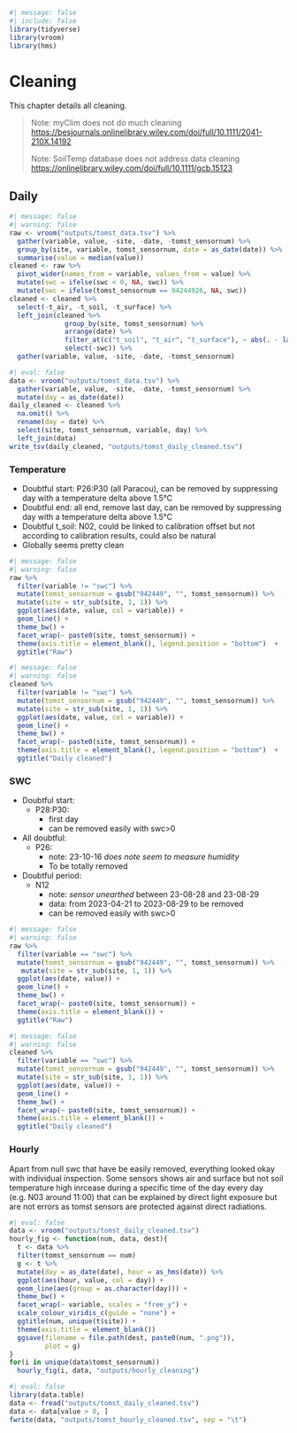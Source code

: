 ```r
#| message: false
#| include: false
library(tidyverse)
library(vroom)
library(hms)
```

# Cleaning {.unnumbered}

This chapter details all cleaning.

> Note: myClim does not do much cleaning <https://besjournals.onlinelibrary.wiley.com/doi/full/10.1111/2041-210X.14192>
>
> Note: SoilTemp database does not address data cleaning <https://onlinelibrary.wiley.com/doi/full/10.1111/gcb.15123>

## Daily

```r
#| message: false
#| warning: false
raw <- vroom("outputs/tomst_data.tsv") %>% 
  gather(variable, value, -site, -date, -tomst_sensornum) %>% 
  group_by(site, variable, tomst_sensornum, date = as_date(date)) %>% 
  summarise(value = median(value))
cleaned <- raw %>% 
  pivot_wider(names_from = variable, values_from = value) %>% 
  mutate(swc = ifelse(swc < 0, NA, swc)) %>% 
  mutate(swc = ifelse(tomst_sensornum == 94244926, NA, swc))
cleaned <- cleaned %>% 
  select(-t_air, -t_soil, -t_surface) %>% 
  left_join(cleaned %>% 
              group_by(site, tomst_sensornum) %>% 
              arrange(date) %>% 
              filter_at(c("t_soil", "t_air", "t_surface"), ~ abs(. - lag(.)) < 1.5) %>% 
              select(-swc)) %>% 
  gather(variable, value, -site, -date, -tomst_sensornum)
```

```r
#| eval: false
data <- vroom("outputs/tomst_data.tsv") %>% 
  gather(variable, value, -site, -date, -tomst_sensornum) %>% 
  mutate(day = as_date(date))
daily_cleaned <- cleaned %>% 
  na.omit() %>% 
  rename(day = date) %>% 
  select(site, tomst_sensornum, variable, day) %>% 
  left_join(data)
write_tsv(daily_cleaned, "outputs/tomst_daily_cleaned.tsv")
```

### Temperature

-   Doubtful start: P26:P30 (all Paracou), can be removed by suppressing day with a temperature delta above 1.5°C
-   Doubtful end: all end, remove last day, can be removed by suppressing day with a temperature delta above 1.5°C
-   Doubtful t_soil: N02, could be linked to calibration offset but not according to calibration results, could also be natural
-   Globally seems pretty clean

```r
#| message: false
#| warning: false
raw %>% 
  filter(variable != "swc") %>% 
  mutate(tomst_sensornum = gsub("942449", "", tomst_sensornum)) %>% 
  mutate(site = str_sub(site, 1, 1)) %>% 
  ggplot(aes(date, value, col = variable)) +
  geom_line() +
  theme_bw() +
  facet_wrap(~ paste0(site, tomst_sensornum)) +
  theme(axis.title = element_blank(), legend.position = "bottom")  +
  ggtitle("Raw")
```

```r
#| message: false
#| warning: false
cleaned %>% 
  filter(variable != "swc") %>% 
  mutate(tomst_sensornum = gsub("942449", "", tomst_sensornum)) %>% 
  mutate(site = str_sub(site, 1, 1)) %>% 
  ggplot(aes(date, value, col = variable)) +
  geom_line() +
  theme_bw() +
  facet_wrap(~ paste0(site, tomst_sensornum)) +
  theme(axis.title = element_blank(), legend.position = "bottom")  +
  ggtitle("Daily cleaned")
```

### SWC

-   Doubtful start:
    -   P28:P30:
        -   first day
        -   can be removed easily with swc\>0
-   All doubtful:
    -   P26:
        -   note: 23-10-16 *does note seem to measure humidity*
        -   To be totally removed
-   Doubtful period:
    -   N12
        -   note: *sensor unearthed* between 23-08-28 and 23-08-29
        -   data: from 2023-04-21 to 2023-08-29 to be removed
        -   can be removed easily with swc\>0

```r
#| message: false
#| warning: false
raw %>% 
  filter(variable == "swc") %>% 
  mutate(tomst_sensornum = gsub("942449", "", tomst_sensornum)) %>% 
   mutate(site = str_sub(site, 1, 1)) %>% 
  ggplot(aes(date, value)) +
  geom_line() +
  theme_bw() +
  facet_wrap(~ paste0(site, tomst_sensornum)) +
  theme(axis.title = element_blank()) +
  ggtitle("Raw")
```

```r
#| message: false
#| warning: false
cleaned %>% 
  filter(variable == "swc") %>% 
  mutate(tomst_sensornum = gsub("942449", "", tomst_sensornum)) %>% 
  mutate(site = str_sub(site, 1, 1)) %>% 
  ggplot(aes(date, value)) +
  geom_line() +
  theme_bw() +
  facet_wrap(~ paste0(site, tomst_sensornum)) +
  theme(axis.title = element_blank()) +
  ggtitle("Daily cleaned")
```

### Hourly

Apart from null swc that have be easily removed, everything looked okay with individual inspection. Some sensors shows air and surface but not soil temperature high inrcease during a specific time of the day every day (e.g. N03 around 11:00) that can be explained by direct light exposure but are not errors as tomst sensors are protected against direct radiations.

```r
#| eval: false
data <- vroom("outputs/tomst_daily_cleaned.tsv")
hourly_fig <- function(num, data, dest){
  t <- data %>% 
  filter(tomst_sensornum == num)
  g <- t %>% 
  mutate(day = as_date(date), hour = as_hms(date)) %>% 
  ggplot(aes(hour, value, col = day)) +
  geom_line(aes(group = as.character(day))) +
  theme_bw() +
  facet_wrap(~ variable, scales = "free_y") +
  scale_colour_viridis_c(guide = "none") +
  ggtitle(num, unique(t$site)) +
  theme(axis.title = element_blank())
  ggsave(filename = file.path(dest, paste0(num, ".png")),
         plot = g)
} 
for(i in unique(data$tomst_sensornum))
  hourly_fig(i, data, "outputs/hourly_cleaning")
```

```r
#| eval: false
library(data.table)
data <- fread("outputs/tomst_daily_cleaned.tsv")
data <- data[value > 0, ]
fwrite(data, "outputs/tomst_hourly_cleaned.tsv", sep = "\t")
```

